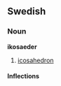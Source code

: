 ==Swedish==
===Noun===
'''ikosaeder'''
#[[icosahedron]]

====Inflections====
{{sv-noun|gender=Common|ikosaeder|ikosaedern|ikosaedrar|ikosaedrarna|ikosaeders|ikosaederns|ikosaedrars|ikosaedrarnas}}